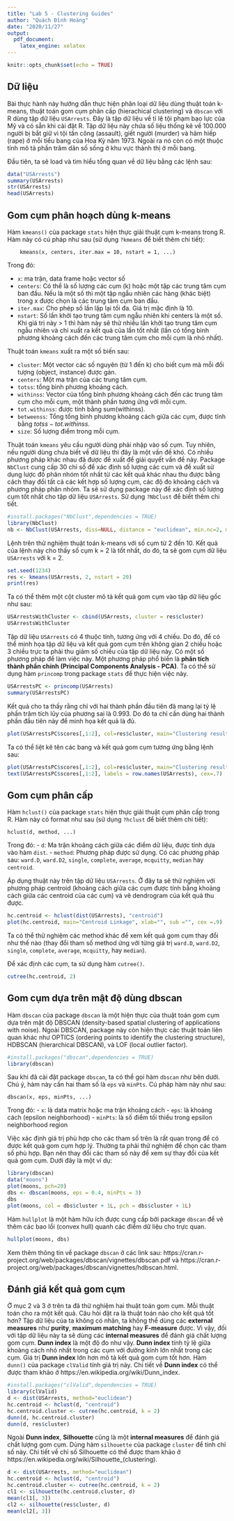 ```yaml
---
title: "Lab 5 - Clustering Guides"
author: "Quách Đình Hoàng"
date: "2020/11/27"
output: 
  pdf_document:
    latex_engine: xelatex
---
```


```r
knitr::opts_chunk$set(echo = TRUE)
```

## Dữ liệu

Bài thực hành này hướng dẫn thực hiện phân loại dữ liệu dùng thuật toán k-means, thuật toán gom cụm phân cấp (hierachical clustering) và `dbscan` với R dùng tập dữ liệu `USArrests`. Đây là tập dữ liệu về tỉ lệ tội phạm bạo lực của Mỹ và có sẵn khi cài đặt R. Tập dữ liệu này chứa số liệu thống kê về 100.000 người bị bắt giữ vì tội tấn công (assault), giết người (murder) và hãm hiếp (rape) ở mỗi tiểu bang của Hoa Kỳ năm 1973. Ngoài ra nó còn có một thuộc tính mô tả phần trăm dân số sống ở khu vực thành thị ở mỗi bang.

Đầu tiên, ta sẽ load và tìm hiểu tổng quan về dữ liệu bằng các lệnh sau:
```r
data("USArrests")
summary(USArrests)
str(USArrests)
head(USArrests)
```

## Gom cụm phân hoạch dùng k-means
Hàm `kmeans()` của package `stats` hiện thực giải thuật cụm k-means trong R. Hàm này có cú pháp như sau (sử dụng `?kmeans` để biết thêm chi tiết):
		
		kmeans(x, centers, iter.max = 10, nstart = 1, ...)

Trong đó:

  - `x`: ma trận, data frame hoặc vector số
  - `centers`: Có thể là số lượng các cụm (k) hoặc một tập các trung tâm cụm ban đầu. Nếu là một số thì một tập ngẫu nhiên các hàng (khác biệt) trong x được chọn là các trung tâm cụm ban đầu.
  - `iter.max`: Cho phép số lần lặp lại tối đa. Giá trị mặc định là 10.
  - `nstart`: Số lần khởi tạo trung tâm cụm ngẫu nhiên khi centers là một số. Khi giá trị này > 1 thì hàm này sẽ thử nhiều lần khởi tạo trung tâm cụm ngẫu nhiên và chỉ xuất ra kết quả của lần tốt nhất (lần có tổng bình phương khoảng cách đến các trung tâm cụm cho mỗi cụm là nhỏ nhất).
  
  Thuật toán `kmeans` xuất ra một số biến sau:
  
  - `cluster`: Một vector các số nguyên (từ 1 đến k) cho biết cụm mà mỗi đối tượng (object, instance) được gán.
  -	`centers`: Một ma trận của các trung tâm cụm.
  - `totss`: tổng bình phương khoảng cách.
  - `withinss`: Vector của tổng bình phương khoảng cách đến các trung tâm cụm cho mỗi cụm, một thành phần tương ứng với mỗi cụm.
  - `tot.withinss`: được tính bằng sum(withinss).
  - `betweenss`: Tổng tổng bình phương khoảng cách giữa các cụm, được tính bằng $totss - tot.withinss$.
  - `size`: Số lượng điểm trong mỗi cụm.

Thuật toán `kmeans` yêu cầu người dùng phải nhập vào số cụm. Tuy nhiên, nếu người dùng chưa biết về dữ liệu thì đây là một vấn đề khó. Có nhiều phương pháp khác nhau đã được đề xuất để giải quyết vấn đề này. Package `NbClust` cung cấp 30 chỉ số để xác định số lượng các cụm và đề xuất sử dụng lược đồ phân nhóm tốt nhất từ các kết quả khác nhau thu được bằng cách thay đổi tất cả các kết hợp số lượng cụm, các độ đo khoảng cách và phương pháp phân nhóm. Ta sẽ sử dụng package này để xác định số lượng cụm tốt nhất cho tập dữ liệu `USArrests`. Sử dụng `?NbClust` để biết thêm chi tiết.

```r
#install.packages("NbClust",dependencies = TRUE)
library(NbClust)
nb <- NbClust(USArrests, diss=NULL, distance = "euclidean", min.nc=2, max.nc=10, method = "kmeans")
```

Lệnh trên thử nghiệm thuật toán k-means với số cụm từ 2 đến 10. Kết quả của lệnh này cho thấy số cụm k = 2 là tốt nhất, do đó, ta sẽ gom cụm dữ liệu `USArrests` với k = 2.

```r
set.seed(1234)
res <- kmeans(USArrests, 2, nstart = 20)
print(res)
```

Ta có thể thêm một cột cluster mô tả kết quả gom cụm vào tập dữ liệu gốc như sau:

```r
USArrestsWithCluster <- cbind(USArrests, cluster = res$cluster)
USArrestsWithCluster
```

Tập dữ liệu `USArrests` có 4 thuộc tính, tương ứng với 4 chiều. Do đó, để có thể minh họa tập dữ liệu và kết quả gom cụm trên không gian 2 chiều hoặc 3 chiều trực ta phải thu giảm số chiều của tập dữ liệu này. Có một số phương pháp để làm việc này. Một phương pháp phổ biến là **phân tích thành phần chính (Principal Components Analysis  - PCA)**. Ta có thể sử dụng hàm `princomp` trong package `stats` để thực hiện việc này.

```r
USArrestsPC <- princomp(USArrests)
summary(USArrestsPC)
```

Kết quả cho ta thấy rằng chỉ với hai thành phần đầu tiên đã mang lại tỷ lệ phần trăm tích lũy của phương sai là 0.993. Do đó ta chỉ cần dùng hai thành phần đầu tiên này để minh họa kết quả là đủ.

```r
plot(USArrestsPC$scores[,1:2], col=res$cluster, main="Clustering results (with PCA)")
```

Ta có thể liệt kê tên các bang và kết quả gom cụm tương ứng bằng lệnh sau:
```r
plot(USArrestsPC$scores[,1:2], col=res$cluster, main="Clustering results (with PCA)")
text(USArrestsPC$scores[,1:2], labels = row.names(USArrests), cex=.7)
```

## Gom cụm phân cấp
Hàm `hclust()` của package `stats` hiện thực giải thuật cụm phân cấp trong R. Hàm này có format như sau (sử dụng `?hclust` để biết thêm chi tiết):

    hclust(d, method, ...)

Trong đó:
  - `d`: Ma trận khoảng cách giữa các điểm dữ liệu, được tính dựa vào hàm `dist`.
  - `method`: Phương pháp được sử dụng. Có các phương pháp sau: `ward.D`, `ward.D2`, `single`, `complete`, `average`, `mcquitty`, `median` hay `centroid`.
	
Áp dụng thuật này trên tập dữ liệu `USArrests`. Ở đây ta sẽ thử nghiệm với phương pháp centroid (khoảng cách giữa các cụm được tính bằng khoảng cách giữa các centroid của các cụm) và vẽ dendrogram của kết quả thu được.

```r
hc.centroid <- hclust(dist(USArrests), "centroid")
plot(hc.centroid, main="Centroid Linkage", xlab="", sub ="", cex =.9)
```

Ta có thể thử nghiệm các method khác để xem kết quả gom cụm thay đổi như thế nào (thay đổi tham số method ứng với từng giá trị `ward.D`, `ward.D2`, `single`, `complete`, `average`, `mcquitty`, hay `median`).

Để xác định các cụm, ta sử dụng hàm `cutree()`.
```r
cutree(hc.centroid, 2)
```


## Gom cụm dựa trên mật độ dùng dbscan
Hàm `dbscan` của package `dbscan` là một hiện thực của thuật toán gom cụm dựa trên mật độ DBSCAN (density-based spatial clustering of applications with noise). Ngoài DBSCAN, package này còn hiện thực các thuật toán liên quan khác như OPTICS (ordering points to identify the clustering structure), HDBSCAN (hierarchical DBSCAN), và LOF (local outlier factor).

```r
#install.packages("dbscan",dependencies = TRUE)
library(dbscan)
```

Sau khi đã cài đặt package `dbscan`, ta có thể gọi hàm `dbscan` như bên dưới. Chú ý, hàm này cần hai tham số là `eps` và `minPts`. Cú pháp hàm này như sau:

    dbscan(x, eps, minPts, ...)

Trong đó:
  - `x`: là data matrix hoặc ma trận khoảng cách
  - `eps`: là khoảng cách (epsilon neighborhood)
  - `minPts`: là số điểm tối thiểu trong epsilon neighborhood region

Việc xác định giá trị phù hợp cho các tham số trên là rất quan trọng để có được kết quả gom cụm hợp lý. Thường ta phải thử nghiệm để chọn các tham số phù hợp. Bạn nên thay đổi các tham số này để xem sự thay đổi của kết quả gom cụm. Dưới đây là một ví dụ:

```r
library(dbscan)
data("moons")
plot(moons, pch=20)
dbs <- dbscan(moons, eps = 0.4, minPts = 3) 
dbs
plot(moons, col = dbs$cluster + 1L, pch = dbs$cluster + 1L)
```

Hàm `hullplot` là một hàm hữu ích được cung cấp bởi package `dbscan` để vẽ thêm các bao lồi (convex hull) quanh các điểm dữ liệu cho trực quan.

```r
hullplot(moons, dbs)
```

Xem thêm thông tin về package `dbscan` ở các link sau: https://cran.r-project.org/web/packages/dbscan/vignettes/dbscan.pdf và https://cran.r-project.org/web/packages/dbscan/vignettes/hdbscan.html.


## Đánh giá kết quả gom cụm
Ở mục 2 và 3 ở trên ta đã thử nghiệm hai thuật toán gom cụm. Mỗi thuật toán cho ra một kết quả. Câu hỏi đặt ra là thuật toán nào cho kết quả tốt hơn? Tập dữ liệu của ta không có nhãn, ta không thể dùng các **external measures** như **purity**, **maximum matching** hay **F-measure** được. Vì vậy, đối với tập dữ liệu này ta sẽ dùng các **internal measures** để đánh giá chất lượng gom cụm. **Dunn index** là một độ đo như vậy. **Dunn index** tính tỷ lệ giữa khoảng cách nhỏ nhất trong các cụm với đường kính lớn nhất trong các cụm. Giá trị **Dunn index** lớn hơn mô tả kết quả gom cụm tốt hơn. Hàm `dunn()` của package `clValid` tính giá trị này. Chi tiết về **Dunn index** có thể được tham khảo ở https://en.wikipedia.org/wiki/Dunn_index.

```r
#install.packages("clValid",dependencies = TRUE)
library(clValid)
d <- dist(USArrests, method="euclidean")
hc.centroid <- hclust(d, "centroid")
hc.centroid.cluster <- cutree(hc.centroid, k = 2)
dunn(d, hc.centroid.cluster)
dunn(d, res$cluster)
```

Ngoài **Dunn index**, **Silhouette** cũng là một **internal measures** để đánh giá chất lượng gom cụm. Dùng hàm `silhouette` của package `cluster` để tính chỉ số này. Chi tiết về chỉ số Silhouette có thể được tham khảo ở https://en.wikipedia.org/wiki/Silhouette_(clustering).


```r
d <- dist(USArrests, method="euclidean")
hc.centroid <- hclust(d, "centroid")
hc.centroid.cluster <- cutree(hc.centroid, k = 2)
cl1 <- silhouette(hc.centroid.cluster, d)
mean(cl1[, 3])
cl2 <- silhouette(res$cluster, d)
mean(cl2[, 3])
```

